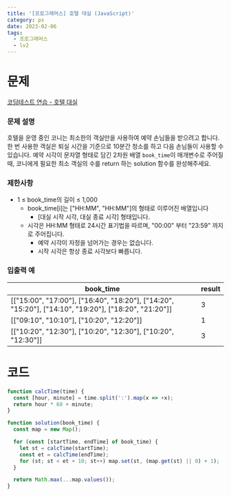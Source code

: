 ```yaml
---
title: '[프로그래머스] 호텔 대실 (JavaScript)'
category: ps
date: 2023-02-06
tags:
  - 프로그래머스
  - lv2
---
```


# 문제

[코딩테스트 연습 - 호텔 대실](https://school.programmers.co.kr/learn/courses/30/lessons/155651)

### 문제 설명

호텔을 운영 중인 코니는 최소한의 객실만을 사용하여 예약 손님들을 받으려고 합니다. 한 번 사용한 객실은 퇴실 시간을 기준으로 10분간 청소를 하고 다음 손님들이 사용할 수 있습니다.
예약 시각이 문자열 형태로 담긴 2차원 배열 `book_time`이 매개변수로 주어질 때, 코니에게 필요한 최소 객실의 수를 return 하는 solution 함수를 완성해주세요.

### 제한사항

- 1 ≤ book_time의 길이 ≤ 1,000
  - book_time[i]는 ["HH:MM", "HH:MM"]의 형태로 이루어진 배열입니다
    - [대실 시작 시각, 대실 종료 시각] 형태입니다.
  - 시각은 HH:MM 형태로 24시간 표기법을 따르며, "00:00" 부터 "23:59" 까지로 주어집니다.
    - 예약 시각이 자정을 넘어가는 경우는 없습니다.
    - 시작 시각은 항상 종료 시각보다 빠릅니다.

### 입출력 예

| book_time                                                                                            | result |
| ---------------------------------------------------------------------------------------------------- | ------ |
| [["15:00", "17:00"], ["16:40", "18:20"], ["14:20", "15:20"], ["14:10", "19:20"], ["18:20", "21:20"]] | 3      |
| [["09:10", "10:10"], ["10:20", "12:20"]]                                                             | 1      |
| [["10:20", "12:30"], ["10:20", "12:30"], ["10:20", "12:30"]]                                         | 3      |

# 코드

```jsx
function calcTime(time) {
  const [hour, minute] = time.split(':').map(x => +x);
  return hour * 60 + minute;
}

function solution(book_time) {
  const map = new Map();

  for (const [startTime, endTime] of book_time) {
    let st = calcTime(startTime);
    const et = calcTime(endTime);
    for (st; st < et + 10; st++) map.set(st, (map.get(st) || 0) + 1);
  }

  return Math.max(...map.values());
}
```

